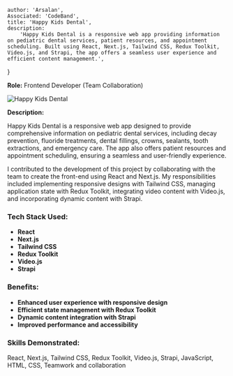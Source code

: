 
    author: 'Arsalan',
    Associated: 'CodeBand',
    title: 'Happy Kids Dental',
    description:
        'Happy Kids Dental is a responsive web app providing information on pediatric dental services, patient resources, and appointment scheduling. Built using React, Next.js, Tailwind CSS, Redux Toolkit, Video.js, and Strapi, the app offers a seamless user experience and efficient content management.',
}


**Role:** Frontend Developer (Team Collaboration)  

<Image src={happyKids} alt="Happy Kids Dental" />

**Description:**

Happy Kids Dental is a responsive web app designed to provide comprehensive information on pediatric dental services, including decay prevention, fluoride treatments, dental fillings, crowns, sealants, tooth extractions, and emergency care. The app also offers patient resources and appointment scheduling, ensuring a seamless and user-friendly experience.

I contributed to the development of this project by collaborating with the team to create the front-end using React and Next.js. My responsibilities included implementing responsive designs with Tailwind CSS, managing application state with Redux Toolkit, integrating video content with Video.js, and incorporating dynamic content with Strapi.

### Tech Stack Used:
- **React**
- **Next.js**
- **Tailwind CSS**
- **Redux Toolkit**
- **Video.js**
- **Strapi**

### Benefits:
- **Enhanced user experience with responsive design**
- **Efficient state management with Redux Toolkit**
- **Dynamic content integration with Strapi**
- **Improved performance and accessibility**

### Skills Demonstrated:
React, Next.js, Tailwind CSS, Redux Toolkit, Video.js, Strapi, JavaScript, HTML, CSS, Teamwork and collaboration

